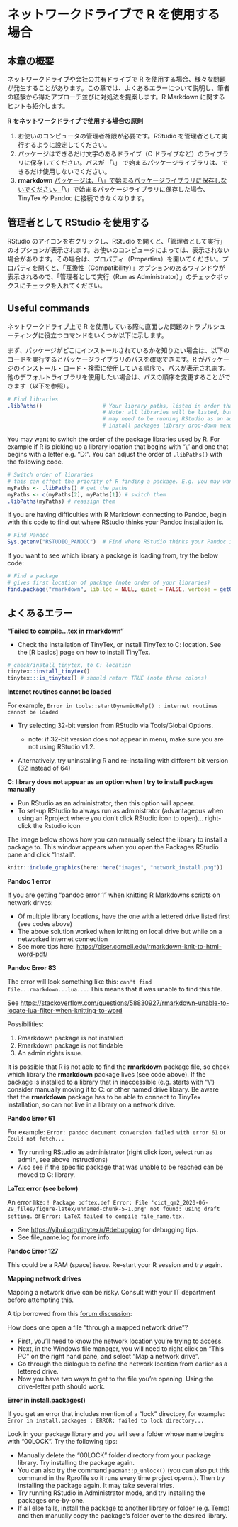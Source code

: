 # ネットワークドライブで R を使用する場合 {#network-drives}

<!-- ======================================================= -->

## 本章の概要

ネットワークドライブや会社の共有ドライブで R を使用する場合、様々な問題が発生することがあります。この章では、よくあるエラーについて説明し、筆者の経験から得たアプローチ並びに対処法を提案します。R Markdown に関するヒントも紹介します。

**R をネットワークドライブで使用する場合の原則**

1)  お使いのコンピュータの管理者権限が必要です。RStudio を管理者として実行するように設定してください。\
2)  パッケージはできるだけ文字のあるドライブ（C ドライブなど）のライブラリに保存してください。パスが 「\\」 で始まるパッケージライブラリは、できるだけ使用しないでください。\
3)  **rmarkdown** [パッケージは、「\\」で始まるパッケージライブラリに保存しないでください。]{.ul}「\\」で始まるパッケージライブラリに保存した場合、TinyTex や Pandoc に接続できなくなります。

## 管理者として RStudio を使用する

RStudio のアイコンを右クリックし、RStudio を開くと、「管理者として実行」のオプションが表示されます。お使いのコンピュータによっては、表示されない場合があります。その場合は、プロパティ（Properties）を開いてください。プロパティを開くと、「互換性（Compatibility）」オプションのあるウィンドウが表示されるので、「管理者として実行（Run as Administrator）」のチェックボックスにチェックを入れてください。

## Useful commands

ネットワークドライブ上で R を使用している際に直面した問題のトラブルシューティングに役立つコマンドをいくつか以下に示します。

まず、パッケージがどこにインストールされているかを知りたい場合は、以下のコードを実行するとパッケージライブラリのパスを確認できます。R がパッケージのインストール・ロード・検索に使用している順序で、パスが表示されます。他のデフォルトライブラリを使用したい場合は、パスの順序を変更することができます（以下を参照）。

```r
# Find libraries
.libPaths()                   # Your library paths, listed in order that R installs/searches. 
                              # Note: all libraries will be listed, but to install to some (e.g. C:) you 
                              # may need to be running RStudio as an administrator (it won't appear in the 
                              # install packages library drop-down menu) 
```

You may want to switch the order of the package libraries used by R. For example if R is picking up a library location that begins with "\\" and one that begins with a letter e.g. "D:". You can adjust the order of `.libPaths()` with the following code.

```r
# Switch order of libraries
# this can effect the priority of R finding a package. E.g. you may want your C: library to be listed first
myPaths <- .libPaths() # get the paths
myPaths <- c(myPaths[2], myPaths[1]) # switch them
.libPaths(myPaths) # reassign them
```

If you are having difficulties with R Markdown connecting to Pandoc, begin with this code to find out where RStudio thinks your Pandoc installation is.

```r
# Find Pandoc
Sys.getenv("RSTUDIO_PANDOC")  # Find where RStudio thinks your Pandoc installation is
```

If you want to see which library a package is loading from, try the below code:

```r
# Find a package
# gives first location of package (note order of your libraries)
find.package("rmarkdown", lib.loc = NULL, quiet = FALSE, verbose = getOption("verbose")) 
```

<!-- ======================================================= -->

## よくあるエラー

**"Failed to compile...tex in rmarkdown"**

-   Check the installation of TinyTex, or install TinyTex to C: location. See the [R basics] page on how to install TinyTex.

```r
# check/install tinytex, to C: location
tinytex::install_tinytex()
tinytex:::is_tinytex() # should return TRUE (note three colons)
```

**Internet routines cannot be loaded**

For example, `Error in tools::startDynamicHelp() : internet routines cannot be loaded`

-   Try selecting 32-bit version from RStudio via Tools/Global Options.

    -   note: if 32-bit version does not appear in menu, make sure you are not using RStudio v1.2.\

-   Alternatively, try uninstalling R and re-installing with different bit version (32 instead of 64)

**C: library does not appear as an option when I try to install packages manually**

-   Run RStudio as an administrator, then this option will appear.\
-   To set-up RStudio to always run as administrator (advantageous when using an Rproject where you don't click RStudio icon to open)... right-click the Rstudio icon

The image below shows how you can manually select the library to install a package to. This window appears when you open the Packages RStudio pane and click "Install".

```r
knitr::include_graphics(here::here("images", "network_install.png"))
```

**Pandoc 1 error**

If you are getting "pandoc error 1" when knitting R Markdowns scripts on network drives:

-   Of multiple library locations, have the one with a lettered drive listed first (see codes above)\
-   The above solution worked when knitting on local drive but while on a networked internet connection\
-   See more tips here: <https://ciser.cornell.edu/rmarkdown-knit-to-html-word-pdf/>

**Pandoc Error 83**

The error will look something like this: `can't find file...rmarkdown...lua...`. This means that it was unable to find this file.

See <https://stackoverflow.com/questions/58830927/rmarkdown-unable-to-locate-lua-filter-when-knitting-to-word>

Possibilities:

1)  Rmarkdown package is not installed\
2)  Rmarkdown package is not findable\
3)  An admin rights issue.

It is possible that R is not able to find the **rmarkdown** package file, so check which library the **rmarkdown** package lives (see code above). If the package is installed to a library that in inaccessible (e.g. starts with "\\") consider manually moving it to C: or other named drive library. Be aware that the **rmarkdown** package has to be able to connect to TinyTex installation, so can not live in a library on a network drive.

**Pandoc Error 61**

For example: `Error: pandoc document conversion failed with error 61` or `Could not fetch...`

-   Try running RStudio as administrator (right click icon, select run as admin, see above instructions)\
-   Also see if the specific package that was unable to be reached can be moved to C: library.

**LaTex error (see below)**

An error like: `! Package pdftex.def Error: File 'cict_qm2_2020-06-29_files/figure-latex/unnamed-chunk-5-1.png' not found: using draft setting.` or `Error: LaTeX failed to compile file_name.tex.`

-   See <https://yihui.org/tinytex/r/#debugging> for debugging tips.\
-   See file_name.log for more info.

**Pandoc Error 127**

This could be a RAM (space) issue. Re-start your R session and try again.

**Mapping network drives**

Mapping a network drive can be risky. Consult with your IT department before attempting this.

A tip borrowed from this [forum discussion](https://stackoverflow.com/questions/48161177/r-markdown-openbinaryfile-does-not-exist-no-such-file-or-directory/55616529?noredirect=1#comment97966859_55616529):

How does one open a file "through a mapped network drive"?

-   First, you'll need to know the network location you're trying to access.\
-   Next, in the Windows file manager, you will need to right click on "This PC" on the right hand pane, and select "Map a network drive".\
-   Go through the dialogue to define the network location from earlier as a lettered drive.\
-   Now you have two ways to get to the file you're opening. Using the drive-letter path should work.

**Error in install.packages()**

If you get an error that includes mention of a "lock" directory, for example: `Error in install.packages : ERROR: failed to lock directory...`

Look in your package library and you will see a folder whose name begins with "00LOCK". Try the following tips:

-   Manually delete the "00LOCK" folder directory from your package library. Try installing the package again.\
-   You can also try the command `pacman::p_unlock()` (you can also put this command in the Rprofile so it runs every time project opens.). Then try installing the package again. It may take several tries.\
-   Try running RStudio in Administrator mode, and try installing the packages one-by-one.\
-   If all else fails, install the package to another library or folder (e.g. Temp) and then manually copy the package's folder over to the desired library.

